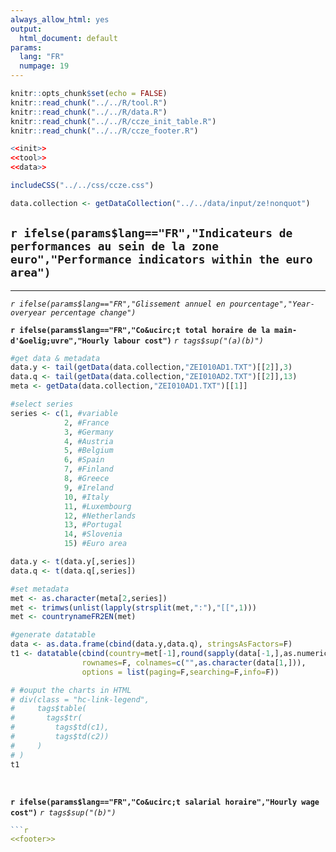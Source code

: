 ```yaml
---
always_allow_html: yes
output:
  html_document: default
params: 
  lang: "FR"
  numpage: 19
---
```


```r
knitr::opts_chunk$set(echo = FALSE)
knitr::read_chunk("../../R/tool.R")
knitr::read_chunk("../../R/data.R")
knitr::read_chunk("../../R/ccze_init_table.R")
knitr::read_chunk("../../R/ccze_footer.R")
```
```r
<<init>>
<<tool>>
<<data>>
```
```r
includeCSS("../../css/ccze.css")
```
```r
data.collection <- getDataCollection("../../data/input/ze!nonquot")
```

## `r ifelse(params$lang=="FR","Indicateurs de performances au sein de la zone euro","Performance indicators within the euro area")`

***
<p class="unitlegend">*`r ifelse(params$lang=="FR","Glissement annuel en pourcentage","Year-overyear percentage change")`*</p>
<p class="titlechart title">**`r ifelse(params$lang=="FR","Co&ucirc;t total horaire de la main-d'&oelig;uvre","Hourly labour cost")`** *`r tags$sup("(a)(b)")`*</p>

```r

#get data & metadata
data.y <- tail(getData(data.collection,"ZEI010AD1.TXT")[[2]],3)
data.q <- tail(getData(data.collection,"ZEI010AD2.TXT")[[2]],13)
meta <- getData(data.collection,"ZEI010AD1.TXT")[[1]]

#select series
series <- c(1, #variable
            2, #France
            3, #Germany
            4, #Austria
            5, #Belgium
            6, #Spain
            7, #Finland
            8, #Greece
            9, #Ireland
            10, #Italy
            11, #Luxembourg
            12, #Netherlands
            13, #Portugal
            14, #Slovenia
            15) #Euro area 

data.y <- t(data.y[,series])
data.q <- t(data.q[,series])

#set metadata
met <- as.character(meta[2,series])
met <- trimws(unlist(lapply(strsplit(met,":"),"[[",1)))
met <- countrynameFR2EN(met)

#generate datatable
data <- as.data.frame(cbind(data.y,data.q), stringsAsFactors=F)
t1 <- datatable(cbind(country=met[-1],round(sapply(data[-1,],as.numeric),1)),
                rownames=F, colnames=c("",as.character(data[1,])),
                options = list(paging=F,searching=F,info=F))

# #ouput the charts in HTML
# div(class = "hc-link-legend",
#     tags$table(
#       tags$tr(
#         tags$td(c1),
#         tags$td(c2))
#     )
# )
t1

```

<p>&nbsp;</p>
<p class="titlechart">**`r ifelse(params$lang=="FR","Co&ucirc;t salarial horaire","Hourly wage cost")`** *`r tags$sup("(b)")`*</p>

```r



```r
<<footer>>
```


